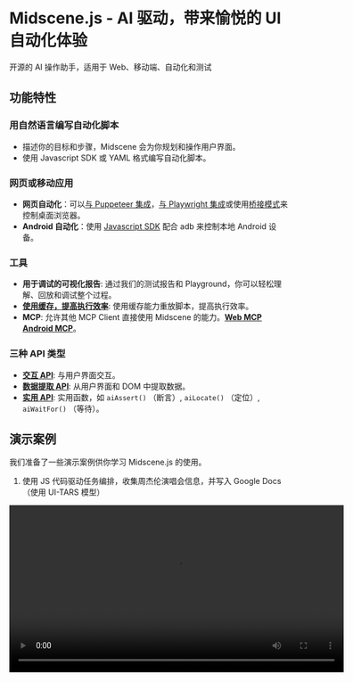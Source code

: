 # Midscene.js - AI 驱动，带来愉悦的 UI 自动化体验

开源的 AI 操作助手，适用于 Web、移动端、自动化和测试

## 功能特性

### 用自然语言编写自动化脚本
- 描述你的目标和步骤，Midscene 会为你规划和操作用户界面。
- 使用 Javascript SDK 或 YAML 格式编写自动化脚本。

### 网页或移动应用
- **网页自动化**：可以[与 Puppeteer 集成](https://midscenejs.com/integrate-with-puppeteer.html)，[与 Playwright 集成](https://midscenejs.com/integrate-with-playwright.html)或使用[桥接模式](https://midscenejs.com/bridge-mode-by-chrome-extension.html)来控制桌面浏览器。
- **Android 自动化**：使用 [Javascript SDK](https://midscenejs.com/integrate-with-android.html) 配合 adb 来控制本地 Android 设备。

### 工具
- **用于调试的可视化报告**: 通过我们的测试报告和 Playground，你可以轻松理解、回放和调试整个过程。
- [**使用缓存，提高执行效率**](https://midscenejs.com/zh/caching.html): 使用缓存能力重放脚本，提高执行效率。
- **MCP**: 允许其他 MCP Client 直接使用 Midscene 的能力。[**Web MCP**](https://midscenejs.com/zh/web-mcp.html) [**Android MCP**](https://midscenejs.com/zh/mcp-android.html)。

### 三种 API 类型

- [**交互 API**](https://midscenejs.com/zh/api.html#interaction-methods): 与用户界面交互。
- [**数据提取 API**](https://midscenejs.com/zh/api.html#data-extraction): 从用户界面和 DOM 中提取数据。
- [**实用 API**](https://midscenejs.com/zh/api.html#more-apis): 实用函数，如 `aiAssert()` （断言）, `aiLocate()` （定位）, `aiWaitFor()` （等待）。

## 演示案例

我们准备了一些演示案例供你学习 Midscene.js 的使用。

1. 使用 JS 代码驱动任务编排，收集周杰伦演唱会信息，并写入 Google Docs（使用 UI-TARS 模型）

<video src="https://github.com/user-attachments/assets/75474138-f51f-4c54-b3cf-46d61d059999" height="300" controls />

2. 控制 Android 上的地图应用（使用 Qwen-2.5-VL 模型）

<video src="https://github.com/user-attachments/assets/1f5bab0e-4c28-44e1-b378-a38809b05a00" height="300" controls />

3. 使用 midscene mcp 浏览页面 ( https://www.saucedemo.com/ )，执行登录、添加产品、下订单，最后基于 mcp 执行步骤和 playwright 示例生成测试用例

<video src="https://github.com/user-attachments/assets/a95ca353-e50c-4091-85ba-e542f576b6be" height="300" controls />

## 零代码快速体验

- **[Chrome 插件](https://midscenejs.com/quick-experience.html)**：通过 [Chrome 插件](https://midscenejs.com/quick-experience.html) 立即开始浏览器内体验，无需编写任何代码。
- **[Android Playground](https://midscenejs.com/quick-experience-with-android.html)**：使用 Android playground 来控制你的本地 Android 设备。

## 模型选择

Midscene.js 支持多模态 LLM 模型，如 `gpt-4o`，以及视觉语言模型，如 `Qwen2.5-VL`、`Doubao-1.5-thinking-vision-pro`、`gemini-2.5-pro` 和 `UI-TARS`。

推荐使用视觉语言模型进行 UI 自动化。

了解更多关于[选择 AI 模型](https://midscenejs.com/choose-a-model)

## 两种自动化风格

### 自动规划

Midscene 将自动规划步骤并执行。这可能会比较慢，并且严重依赖 AI 模型的质量。

```javascript
await aiAction('逐一点击所有记录。如果某个记录包含文本"completed"，则跳过它');
```

### 工作流风格

将复杂逻辑拆分为多个步骤，以提高自动化代码的稳定性。

```javascript
const recordList = await agent.aiQuery('string[], the record list')
for (const record of recordList) {
  const hasCompleted = await agent.aiBoolean(`check if the record ${record}" contains the text "completed"`)
  if (!hasCompleted) {
    await agent.aiTap(record)
  }
}
```

> 有关工作流风格的更多详细信息，请参阅 [Blog - 使用 JavaScript 优化 AI 自动化代码
](https://midscenejs.com/zh/blog-programming-practice-using-structured-api.html)


## 与其他工具比较

* **调试体验**: 你很快就会发现，调试和维护自动化脚本才是真正的痛点。无论模型多么强大，你仍然需要调试过程以确保其保持长期稳定。Midscene.js 提供了可视化报告、内置的 Playground 和 Chrome 插件，以调试整个运行过程。这是大多数开发者真正需要的特性，我们也在持续努力改进调试体验。

* **开源、免费、部署灵活**: Midscene.js 是一个开源项目。它与云服务和模型提供商解耦，你可以选择公共或私有部署。总会有一个适合你的方案。

* **与 Javascript 集成**: 你可以永远相信 Javascript 😎

## 资源

* 主页和文档：[https://midscenejs.com](https://midscenejs.com/)
* 示例项目：[https://github.com/web-infra-dev/midscene-example](https://github.com/web-infra-dev/midscene-example)
* API 参考：[https://midscenejs.com/api.html](https://midscenejs.com/api.html)
* GitHub：[https://github.com/web-infra-dev/midscene](https://github.com/web-infra-dev/midscene)

## 社区

* [Discord](https://discord.gg/2JyBHxszE4)
* [在 X 上关注我们](https://x.com/midscene_ai)
* [飞书交流群](https://applink.larkoffice.com/client/chat/chatter/add_by_link?link_token=291q2b25-e913-411a-8c51-191e59aab14d)

## 致谢

我们要感谢以下项目：

- [Rsbuild](https://github.com/web-infra-dev/rsbuild) 提供构建工具。
- [UI-TARS](https://github.com/bytedance/ui-tars) 提供开源智能体模型 UI-TARS。
- [Qwen2.5-VL](https://github.com/QwenLM/Qwen2.5-VL) 提供开源 VL 模型 Qwen2.5-VL。
- [scrcpy](https://github.com/Genymobile/scrcpy) 和 [yume-chan](https://github.com/yume-chan) 让我们能够用浏览器控制 Android 设备。
- [appium-adb](https://github.com/appium/appium-adb) 提供 adb 的 javascript 桥接。
- [YADB](https://github.com/ysbing/YADB) 提供 yadb 工具，提升文本输入性能。
- [Puppeteer](https://github.com/puppeteer/puppeteer) 提供浏览器自动化和控制。
- [Playwright](https://github.com/microsoft/playwright) 提供浏览器自动化、控制和测试。

## License

Midscene.js 使用 [MIT 许可协议](https://github.com/web-infra-dev/midscene/blob/main/LICENSE)。
